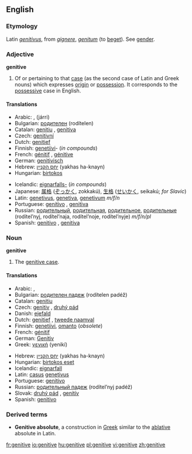==English==
===Etymology===
Latin ''[[genitivus]]'', from ''[[gignere]]'', ''[[genitum]]'' (to [[beget]]). See [[gender]].

===Adjective===
'''genitive'''

#{{Grammar}} Of or pertaining to that [[case]] (as the second case of Latin and Greek nouns) which expresses [[origin]] or [[possession]]. It corresponds to the [[possessive]] case in English.

====Translations====
{{top}}
*Arabic: {{ARchar|[[اضافي|إضَافيّ]]}} {{IPAchar|(iɖáːfi)}}, {{ARchar|[[جري|جَرِّي]]}} (járri)
*Bulgarian: [[родителен]] (rodítelen)
*Catalan: [[genitiu]] {{m}}, [[genitiva]] {{f}}
*Czech: [[genitivní]]
*Dutch: [[genitief]] {{m}}
*Finnish: [[genetiivi]]- (''in compounds'')
*French: [[génitif]] {{m}}, [[génitive]] {{f}}
*German: [[genitivisch]]
*Hebrew: [[יחס הקנײן]] (yakhas ha-knayn) {{m}}
*Hungarian: [[birtokos]]
{{mid}}
*Icelandic: [[eignarfall|eignarfalls-]] (''in compounds'')
*Japanese: [[属格]] ([[ぞっかく]], zokkakú), [[生格]] ([[せいかく]], seikakú; ''for Slavic'')
*Latin: [[genetivus]], [[genetiva]], [[genetivum]] ''m/f/n''
*Portuguese: [[genitivo]] {{m}}, [[genitiva]] {{f}}
*Russian: [[родительный]], [[родительная]], [[родительное]], [[родительные]] (rodítel’nyj, rodítel’naja, rodítel’noje, rodítel’nyje) ''m/f/n/pl''
*Spanish: [[genitivo]] {{m}}, [[genitiva]] {{f}}
{{bottom}}

===Noun===
'''genitive'''

#{{Grammar}} The [[genitive case]].

====Translations====
{{top}}
*Arabic: {{ARchar|[[حالة المضاف اليه|حَالةُ المُضَافِ إلَيْه]]}} {{IPAchar|(ħáːltu l-muɖáːfi iléyh)}}, {{ARchar|[[مجرور|مَجْرُور]]}} {{IPAchar|(madžrúːr)}}
*Bulgarian: [[родителен падеж]] (rodítelen padéž) {{m}}
*Catalan: [[genitiu]] {{m}}
*Czech: [[genitiv]] {{m}}, [[druhý pád]] {{m}}
*Danish: [[ejefald]]
*Dutch: [[genitief]] {{m}}, [[tweede naamval]] {{m}}
*Finnish: [[genetiivi]], [[omanto]] (''obsolete'')
*French: [[génitif]] {{m}}
*German: [[Genitiv]] {{m}}
*Greek: [[γενική]] (yenikí) {{f}}
{{mid}}
*Hebrew: [[יחס הקנײן]] (yakhas ha-knayn) {{m}}
*Hungarian: [[birtokos eset]]
*Icelandic: [[eignarfall]] {{n}}
*Latin: [[casus]] [[genetivus]] {{m}}
*Portuguese: [[genitivo]] {{m}}
*Russian: [[родительный падеж]] (rodítel’nyj padéž) {{m}}
*Slovak: [[druhý pád]] {{m}}, [[genitív]] {{m}}
*Spanish: [[genitivo]] {{m}}
{{bottom}}

===Derived terms===
*'''Genitive absolute''', a construction in [[Greek]] similar to the [[ablative]] absolute in Latin.

[[fr:genitive]]
[[io:genitive]]
[[hu:genitive]]
[[pl:genitive]]
[[vi:genitive]]
[[zh:genitive]]